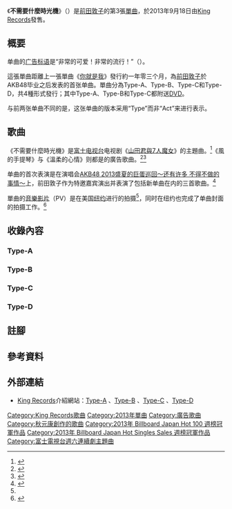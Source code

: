{{Infobox Single 
| Name           = 不需要什麼時光機
| Artist         = [[前田敦子|前田敦子]]
| Album          = 
| A-side         = 
| B-side         = 《故障的紅綠燈》<br />《風的手提琴》（Type-A）<br />《溫柔的心情》（Type-B）<br />《I'm free》（Type-C）<br />《冰冷火焰》（Type-D）
| Cover          = 
| Released       = 2013年9月18日
| Format         = [[單曲|單曲]]
| Recorded       = 
| Genre          = [[J-POP|J-POP]]
| Length         = 29:59（Type-A）<br/>36:23（Type-B）<br/>31:24（Type-C）<br/>25:56（Type-D）
| Label          = [[You,_Be_Cool!|You, Be Cool!/KING RECORDS]]
| Writer         = [[秋元康|秋元康]]（作詞）<br/>you-me（作曲 #1）<br/>{{lang|ja|奥田もとい}}（作曲 #2）<br />{{link-ja|カワノミチオ|カワノミチオ}}（作曲 Type-A #3）<br />{{link-ja|YUMA|YUMA (作家ユニット)}}（作曲 Type-B #3）<br/>菅井達司（作曲 Type-C #3）<br/>{{link-ja|山田高弘|山田高弘}}（作曲 Type-D #3）
| Producer       = 秋元康
| Certification  = 
| Chart position = * 週榜第2位<small>（[[Oricon公信榜|Oricon]]）</small>
| Last single    = [[你就是我|你就是我]]<br />（2012年）
| This single    = '''不需要什麼時光機'''<br />（2013年）
| Next single    = [[SEVENTH_CHORD|SEVENTH CHORD]]<br />（2014年）
| Misc           = 
}}
{{Japanese
| japanese = タイムマシンなんていらない
| kana = 
| romaji = Time Machine Nante Iranai
}}
《'''不需要什麼時光機'''》（{{lang-ja|タイムマシンなんていらない}}）是[[前田敦子|前田敦子]]的第3張[[單曲|單曲]]，於2013年9月18日由[[King_Records|King Records]]發售。

== 概要 ==
单曲的[[广告标语|广告标语]]是“非常的可爱！非常的流行！”（{{lang|ja|とびきりキュート!とびきりポップ!}}）。

這張單曲距離上一張單曲《[[你就是我|你就是我]]》發行約一年零三个月，為[[前田敦子|前田敦子]]於AKB48毕业之后发表的首张单曲。單曲分為Type-A、Type-B、Type-C和Type-D，共4種形式發行；其中Type-A、Type-B和Type-C都附送[[DVD|DVD]]。

与前两张单曲不同的是，这张单曲的版本采用“Type”而非“Act”来进行表示。

== 歌曲 ==
《不需要什麼時光機》是[[富士电视台|富士电视台]]电视剧《[[山田君與7人魔女_(電視劇)|山田君與7人魔女]]》的主題曲。<ref name="0816natalie">{{ja icon}}{{cite web|url=http://natalie.mu/music/news/97413|script-title=ja:前田敦子、ドラマ主題歌PV公開＆NY語学留学を語る|publisher=[[Natalie_(網站)|Natalie]]|date=2013-08-16|accessdate=2013-08-30|archive-date=2019-09-04|archive-url=https://web.archive.org/web/20190904201351/https://natalie.mu/music/news/97413}}</ref>《風的手提琴》与《溫柔的心情》则都是{{link-ja|丸美屋食品工業|丸美屋食品工業}}的廣告歌曲。<ref>{{ja icon}}{{cite web |url=http://www.kingrecords.co.jp/cs/g/gKIZM-207/ |script-title=ja:タイムマシンなんていらない＜Type-A＞（マキシ＋DVD複合） |publisher=[[King_Records|King Records]] |date=2012 |accessdate=2013-08-30 |archive-date=2022-03-10 |archive-url=https://web.archive.org/web/20220310150728/https://www.kingrecords.co.jp/cs/g/gKIZM-207/ }}</ref><ref>{{ja icon}}{{cite web |url=http://www.kingrecords.co.jp/cs/g/gKIZM-209/ |script-title=ja:タイムマシンなんていらない＜Ｔｙｐｅ－Ｂ＞（マキシ＋ＤＶＤ複合） |publisher=[[King_Records|King Records]] |date=2012 |accessdate=2013-08-30 |archive-date=2022-03-10 |archive-url=https://web.archive.org/web/20220310150733/https://www.kingrecords.co.jp/cs/g/gKIZM-209/ }}</ref>

单曲的首次表演是在演唱会[[AKB48_2013盛夏的巨蛋巡回〜还有许多_不得不做的事情〜#札幌巨蛋|AKB48 2013盛夏的巨蛋巡回〜还有许多 不得不做的事情〜]]上，前田敦子作为特邀嘉宾演出并表演了包括新单曲在内的三首歌曲。<ref>{{ja icon}}{{cite web|url=http://natalie.mu/music/news/96244|script-title=ja:AKB48札幌ドーム公演に前田敦子登場「おひさしぶりです」|publisher=[[Natalie_(網站)|Natalie]]|date=2013-08-01|accessdate=2013-08-30|archive-date=2013-08-05|archive-url=https://web.archive.org/web/20130805133547/http://natalie.mu/music/news/96244|dead-url=no}}</ref>

單曲的[[音樂影片|音樂影片]]（PV）是在美国[[纽约|纽约]]进行的拍摄<ref name="0816natalie"/>，同时在纽约也完成了单曲封面的拍摄工作。<ref>{{ja icon}}{{cite web|url=http://natalie.mu/music/news/98084|script-title=ja:前田敦子のナチュラルな表情捉えた3rdシングルジャケ公開|publisher=[[Natalie_(網站)|Natalie]]|date=2013-08-27|accessdate=2013-08-30|archive-date=2019-09-01|archive-url=https://web.archive.org/web/20190901075740/https://natalie.mu/music/news/98084}}</ref>
<!--
== 反應 ==
-->

== 收錄內容 ==
=== Type-A ===
{{tracklist
| headline        = CD
| extra_column    = 編曲
| title1          = 不需要什麼時光機
| lyrics1         = [[秋元康|秋元康]]
| music1          = you-me
| extra1          = you-me
| note1           = {{lang|ja|タイムマシンなんていらない}}
| length1         = 4:09
| title2          = 故障的紅綠燈
| lyrics2         = 秋元康
| music2          = {{lang|ja|奥田もとい}}
| extra2          = {{link-ja|渡边和紀|渡辺和紀}}
| length2         = 4:35 
| note2           = {{lang|ja|壊れたシグナル}}
| title3          = 風的手提琴
| lyrics3         = 秋元康
| music3          = {{link-ja|カワノミチオ|カワノミチオ}}
| extra3          = 佐佐木裕
| length3         = 3:39
| note3           = {{lang|ja|風のアコーディオン}}
| title4          = 不需要什麼時光機（off vocal ver.）
| lyrics4         = －
| music4          = －
| extra4          = －
| length4         = 4:09
| title5          = 故障的紅綠燈（off vocal ver.）
| lyrics5         = －
| music5          = －
| extra5          = －
| length5         = 4:35 
| title6          = 風的手提琴（off vocal ver.）
| lyrics6         = －
| music6          = －
| extra6          = －
| length6         = 3:39
}}
{{Tracklist
| headline = DVD
| collapsed = yes
| title1 =不需要什麼時光機 Music Video
| title2 =  Making of Atsuko in NY
}}

=== Type-B ===
{{tracklist
| headline        = CD
| extra_column    = 編曲
| title1          = 不需要什麼時光機
| lyrics1         = 秋元康
| music1          = you-me
| extra1          = you-me
| length1         = 4:09
| title2          = 故障的紅綠燈
| lyrics2         = 秋元康
| music2          = {{lang|ja|奥田もとい}}
| extra2          = 渡边和紀
| length2         = 4:35 
| title3          = 溫柔的心情
| lyrics3         = 秋元康
| music3          = {{link-ja|YUMA|YUMA (作家ユニット)}}
| extra3          = {{link-ja|島崎貴光|島崎貴光}}
| length3         = 4:21
| note3           = {{lang|ja|やさしい気持ち}}
| title4          = 不需要什麼時光機（off vocal ver.）
| lyrics4         = －
| music4          = －
| extra4          = －
| length4         = 4:09
| title5          = 故障的紅綠燈（off vocal ver.）
| lyrics5         = －
| music5          = －
| extra5          = －
| length5         = 4:35 
| title6          = 溫柔的心情（off vocal ver.）
| lyrics6         = －
| music6          = －
| extra6          = －
| length6         = 4:21
}}
{{Tracklist
| headline = DVD
| collapsed = yes
| title1 = 不需要什麼時光機 Music Video
| title2 = Making of Atsuko in SAPPORO（2013.07.31）
}}

=== Type-C ===
{{tracklist
| headline        = CD
| extra_column    = 編曲
| title1          = 不需要什麼時光機
| lyrics1         = 秋元康
| music1          = you-me
| extra1          = you-me
| length1         = 4:09
| title2          = 故障的紅綠燈
| lyrics2         = 秋元康
| music2          = {{lang|ja|奥田もとい}}
| extra2          = 渡边和紀
| length2         = 4:35 
| title3          = I'm free
| lyrics3         = 秋元康
| music3          = 菅井達司
| extra3          = 菅井達司
| length3         = 4:22 
| title4          = 不需要什麼時光機（off vocal ver.）
| lyrics4         = －
| music4          = －
| extra4          = －
| length4         = 4:09
| title5          = 故障的紅綠燈（off vocal ver.）
| lyrics5         = －
| music5          = －
| extra5          = －
| length5         = 4:35 
| title6          = I'm free （off vocal ver.）
| lyrics6         = －
| music6          = －
| extra6          = －
| length6         = 4:22
}}
{{Tracklist
| headline = DVD
| collapsed = yes
| title1 = 不需要什麼時光機 Music Video
| title2 = 前田敦子 在东京湾钓鱼！（{{lang|ja|前田敦子　東京湾を釣る!}}）
}}

=== Type-D ===
{{tracklist
| headline        = CD
| extra_column    = 編曲
| title1          = 不需要什麼時光機
| lyrics1         = 秋元康
| music1          = you-me
| extra1          = you-me
| length1         = 4:09
| title2          = 故障的紅綠燈
| lyrics2         = 秋元康
| music2          = {{lang|ja|奥田もとい}}
| extra2          = 渡边和紀
| length2         = 4:35
| title3          = 冰冷火焰
| lyrics3         = 秋元康
| music3          = {{link-ja|山田高弘|山田高弘}}
| extra3          = 山田高弘
| length3         = 4:08 
| note3           ={{lang|ja|冷たい炎}}
| title4          = 不需要什麼時光機（off vocal ver.）
| lyrics4         = －
| music4          = －
| extra4          = －
| length4         = 4:09
| title5          = 故障的紅綠燈（off vocal ver.）
| lyrics5         = －
| music5          = －
| extra5          = －
| length5         = 4:35 
| title6          = 冰冷火焰（off vocal ver.）
| lyrics6         = －
| music6          = －
| extra6          = －
| length6         = 4:08
}}

== 註腳 ==
{{Reflist|group="註"}}

== 參考資料 ==
{{Reflist}}

== 外部連結 ==
* [[King_Records|King Records]]介紹網站{{ja icon}}：[http://www.kingrecords.co.jp/cs/g/gKIZM-207/ Type-A] {{Wayback|url=http://www.kingrecords.co.jp/cs/g/gKIZM-207/ |date=20220310150728 }}、[http://www.kingrecords.co.jp/cs/g/gKIZM-209/ Type-B] {{Wayback|url=http://www.kingrecords.co.jp/cs/g/gKIZM-209/ |date=20220310150733 }}、[http://www.kingrecords.co.jp/cs/g/gKIZM-211/ Type-C] {{Wayback|url=http://www.kingrecords.co.jp/cs/g/gKIZM-211/ |date=20220310150729 }}、[http://www.kingrecords.co.jp/cs/g/gKICM-1474/ Type-D] {{Wayback|url=http://www.kingrecords.co.jp/cs/g/gKICM-1474/ |date=20220310150544 }}

{{前田敦子}}
{{Billboard JAPAN Hot 100 週榜冠軍 (2013年)|2013年9月30日}}
{{Billboard JAPAN Hot Singles Sales 週榜冠軍 (2013年)|2013年9月30日}}

{{DEFAULTSORT:Time Machine Nande Iranai}}
[[Category:King_Records歌曲|Category:King Records歌曲]]
[[Category:2013年單曲|Category:2013年單曲]]
[[Category:廣告歌曲|Category:廣告歌曲]]
[[Category:秋元康創作的歌曲|Category:秋元康創作的歌曲]]
[[Category:2013年_Billboard_Japan_Hot_100_週榜冠軍作品|Category:2013年 Billboard Japan Hot 100 週榜冠軍作品]]
[[Category:2013年_Billboard_Japan_Hot_Singles_Sales_週榜冠軍作品|Category:2013年 Billboard Japan Hot Singles Sales 週榜冠軍作品]]
[[Category:富士電視台週六連續劇主題曲|Category:富士電視台週六連續劇主題曲]]
